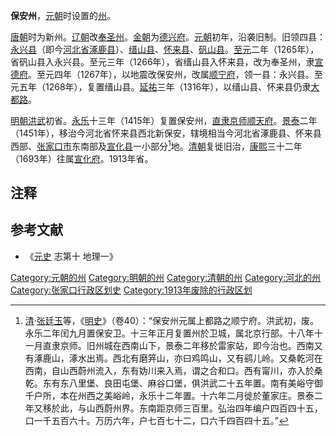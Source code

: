 '''保安州'''，[[元朝|元朝]]时设置的[[州|州]]。

[[唐朝|唐朝]]时为新州。[[辽朝|辽朝]]改[[奉圣州|奉圣州]]。[[金朝|金朝]]为[[德兴府|德兴府]]。[[元朝|元朝]]初年，沿袭旧制。旧领四县：[[永兴县_(唐朝)|永兴县]]（即今[[河北省|河北省]][[涿鹿县|涿鹿县]]）、[[缙山县|缙山县]]、[[怀来县|怀来县]]、[[矾山县|矾山县]]。[[至元_(忽必烈)|至元]]二年（1265年），省矾山县入永兴县。至元三年（1266年），省缙山县入怀来县，改为奉圣州，隶[[宣德府|宣德府]]。至元四年（1267年），以地震改保安州，改属[[顺宁府_(至元)|顺宁府]]，领一县：永兴县。至元五年（1268年），复置缙山县。[[延祐|延祐]]三年（1316年），以缙山县、怀来县仍隶[[大都路|大都路]]。

[[明朝|明朝]][[洪武|洪武]]初省。[[永乐_(明朝)|永乐]]十三年（1415年）复置保安州，[[直隶|直隶]][[京师|京师]][[顺天府|顺天府]]。[[景泰_(明朝)|景泰]]二年（1451年），移治今河北省怀来县西北新保安，辖境相当今河北省涿鹿县、怀来县西部、[[张家口市|张家口市]]东南部及[[宣化县|宣化县]]一小部分<ref>[[清朝|清]]·[[张廷玉|张廷玉]]等，《[[明史|明史]]》（卷40）：“保安州元属上都路之顺宁府。洪武初，废。永乐二年闰九月置保安卫。十三年正月复置州於卫城，属北京行部。十八年十一月直隶京师。旧州城在西南山下，景泰二年移於雷家站，即今治也。西南又有涿鹿山，涿水出焉。西北有磨笄山，亦曰鸡鸣山，又有鹞儿岭。又桑乾河在西南，自山西蔚州流入，东有妫川来入焉，谓之合和口。西有甯川，亦入於桑乾。东有东八里堡、良田屯堡、麻谷口堡，俱洪武二十五年置。南有美峪守御千户所，本在州西之美峪岭，永乐十二年置。十六年二月徙於董家庄。景泰二年又移於此，与山西蔚州界。东南距京师三百里。弘治四年编户四百四十五，口一千五百六十。万历六年，户七百七十二，口六千四百四十五。”</ref>地。[[清朝|清朝]]复徙旧治，[[康熙|康熙]]三十二年（1693年）往属[[宣化府_(清朝)|宣化府]]。1913年省。

== 注释 ==

{{reflist}}

==参考文献==

*《[[元史|元史]] 志第十 地理一》

{{明朝行政区划|nocat}}
{{DEFAULTSORT:B}}
[[Category:元朝的州|Category:元朝的州]]
[[Category:明朝的州|Category:明朝的州]]
[[Category:清朝的州|Category:清朝的州]]
[[Category:河北的州|Category:河北的州]]
[[Category:张家口行政区划史|Category:张家口行政区划史]]
[[Category:1913年废除的行政区划|Category:1913年废除的行政区划]]